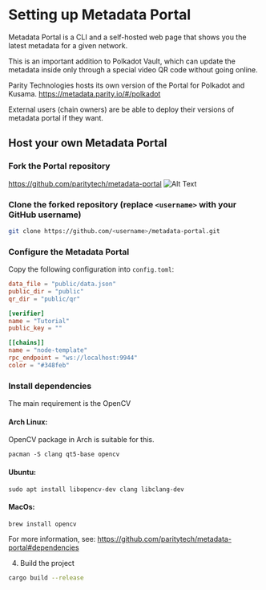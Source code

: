 # Setting up Metadata Portal

Metadata Portal is a CLI and a self-hosted web page that shows you the latest metadata for a given network.

This is an important addition to Polkadot Vault, which can update the metadata inside only through a special video QR code without going online.

Parity Technologies hosts its own version of the Portal for Polkadot and Kusama.
https://metadata.parity.io/#/polkadot

External users (chain owners) are be able to deploy their versions of metadata portal if they want.

## Host your own Metadata Portal

### Fork the Portal repository
https://github.com/paritytech/metadata-portal
![Alt Text](./assets/fork.png)

### Clone the forked repository (replace `<username>` with your GitHub username)
```bash
git clone https://github.com/<username>/metadata-portal.git
```

### Configure the Metadata Portal
Copy the following configuration into `config.toml`:
```toml
data_file = "public/data.json"
public_dir = "public"
qr_dir = "public/qr"

[verifier]
name = "Tutorial"
public_key = ""

[[chains]]
name = "node-template"
rpc_endpoint = "ws://localhost:9944"
color = "#348feb"
```


### Install dependencies
The main requirement is the OpenCV

#### Arch Linux:

OpenCV package in Arch is suitable for this.

`pacman -S clang qt5-base opencv`

#### Ubuntu:

`sudo apt install libopencv-dev clang libclang-dev`

#### MacOs:

`brew install opencv`

For more information, see:
https://github.com/paritytech/metadata-portal#dependencies

4. Build the project
```bash
cargo build --release
```
